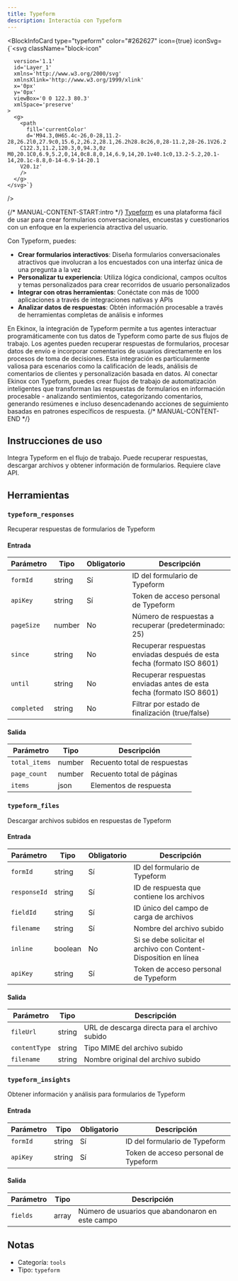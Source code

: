 ```yaml
---
title: Typeform
description: Interactúa con Typeform
---
```



<BlockInfoCard 
  type="typeform"
  color="#262627"
  icon={true}
  iconSvg={`<svg className="block-icon"
      
      version='1.1'
      id='Layer_1'
      xmlns='http://www.w3.org/2000/svg'
      xmlnsXlink='http://www.w3.org/1999/xlink'
      x='0px'
      y='0px'
      viewBox='0 0 122.3 80.3'
      xmlSpace='preserve'
    >
      <g>
        <path
          fill='currentColor'
          d='M94.3,0H65.4c-26,0-28,11.2-28,26.2l0,27.9c0,15.6,2,26.2,28.1,26.2h28.8c26,0,28-11.2,28-26.1V26.2
		C122.3,11.2,120.3,0,94.3,0z M0,20.1C0,6.9,5.2,0,14,0c8.8,0,14,6.9,14,20.1v40.1c0,13.2-5.2,20.1-14,20.1c-8.8,0-14-6.9-14-20.1
		V20.1z'
        />
      </g>
    </svg>`}
/>

{/* MANUAL-CONTENT-START:intro */}
[Typeform](https://www.typeform.com/) es una plataforma fácil de usar para crear formularios conversacionales, encuestas y cuestionarios con un enfoque en la experiencia atractiva del usuario.

Con Typeform, puedes:

- **Crear formularios interactivos**: Diseña formularios conversacionales atractivos que involucran a los encuestados con una interfaz única de una pregunta a la vez
- **Personalizar tu experiencia**: Utiliza lógica condicional, campos ocultos y temas personalizados para crear recorridos de usuario personalizados
- **Integrar con otras herramientas**: Conéctate con más de 1000 aplicaciones a través de integraciones nativas y APIs
- **Analizar datos de respuestas**: Obtén información procesable a través de herramientas completas de análisis e informes

En Ekinox, la integración de Typeform permite a tus agentes interactuar programáticamente con tus datos de Typeform como parte de sus flujos de trabajo. Los agentes pueden recuperar respuestas de formularios, procesar datos de envío e incorporar comentarios de usuarios directamente en los procesos de toma de decisiones. Esta integración es particularmente valiosa para escenarios como la calificación de leads, análisis de comentarios de clientes y personalización basada en datos. Al conectar Ekinox con Typeform, puedes crear flujos de trabajo de automatización inteligentes que transforman las respuestas de formularios en información procesable - analizando sentimientos, categorizando comentarios, generando resúmenes e incluso desencadenando acciones de seguimiento basadas en patrones específicos de respuesta.
{/* MANUAL-CONTENT-END */}

## Instrucciones de uso

Integra Typeform en el flujo de trabajo. Puede recuperar respuestas, descargar archivos y obtener información de formularios. Requiere clave API.

## Herramientas

### `typeform_responses`

Recuperar respuestas de formularios de Typeform

#### Entrada

| Parámetro | Tipo | Obligatorio | Descripción |
| --------- | ---- | ----------- | ----------- |
| `formId` | string | Sí | ID del formulario de Typeform |
| `apiKey` | string | Sí | Token de acceso personal de Typeform |
| `pageSize` | number | No | Número de respuestas a recuperar \(predeterminado: 25\) |
| `since` | string | No | Recuperar respuestas enviadas después de esta fecha \(formato ISO 8601\) |
| `until` | string | No | Recuperar respuestas enviadas antes de esta fecha \(formato ISO 8601\) |
| `completed` | string | No | Filtrar por estado de finalización \(true/false\) |

#### Salida

| Parámetro | Tipo | Descripción |
| --------- | ---- | ----------- |
| `total_items` | number | Recuento total de respuestas |
| `page_count` | number | Recuento total de páginas |
| `items` | json | Elementos de respuesta |

### `typeform_files`

Descargar archivos subidos en respuestas de Typeform

#### Entrada

| Parámetro | Tipo | Obligatorio | Descripción |
| --------- | ---- | -------- | ----------- |
| `formId` | string | Sí | ID del formulario de Typeform |
| `responseId` | string | Sí | ID de respuesta que contiene los archivos |
| `fieldId` | string | Sí | ID único del campo de carga de archivos |
| `filename` | string | Sí | Nombre del archivo subido |
| `inline` | boolean | No | Si se debe solicitar el archivo con Content-Disposition en línea |
| `apiKey` | string | Sí | Token de acceso personal de Typeform |

#### Salida

| Parámetro | Tipo | Descripción |
| --------- | ---- | ----------- |
| `fileUrl` | string | URL de descarga directa para el archivo subido |
| `contentType` | string | Tipo MIME del archivo subido |
| `filename` | string | Nombre original del archivo subido |

### `typeform_insights`

Obtener información y análisis para formularios de Typeform

#### Entrada

| Parámetro | Tipo | Obligatorio | Descripción |
| --------- | ---- | -------- | ----------- |
| `formId` | string | Sí | ID del formulario de Typeform |
| `apiKey` | string | Sí | Token de acceso personal de Typeform |

#### Salida

| Parámetro | Tipo | Descripción |
| --------- | ---- | ----------- |
| `fields` | array | Número de usuarios que abandonaron en este campo |

## Notas

- Categoría: `tools`
- Tipo: `typeform`
